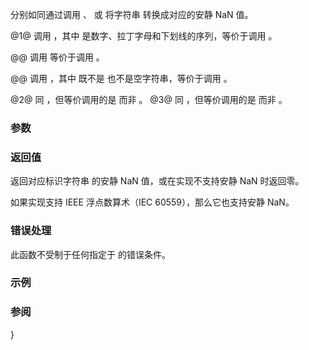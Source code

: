 {{cpp/title|nan|nanf|nanl}}
{{cpp/numeric/math/navbar}}
{{dcl begin}}
{{dcl header|cmath}}
{{dcl|num=1|since=c++11|
float       nanf( const char* arg );
}}
{{dcl|num=2|since=c++11|
double      nan ( const char* arg );
}}
{{dcl|num=3|since=c++11|
long double nanl( const char* arg );
}}
{{dcl end}}

分别如同通过调用 {{lc|std::strtof}}、{{lc|std::strtod}} 或 {{lc|std::strtold}} 将字符串 {{c|arg}} 转换成对应的安静 NaN 值。

@1@ 调用 {{box|{{c/core|std::nan("}}{{spar|n字符序列}}{{c/core|")}}}}，其中 {{spar|n字符序列}} 是数字、拉丁字母和下划线的序列，等价于调用 {{box|{{c/core|std::strtof("NAN(}}{{spar|n字符序列}}{{c/core|)"}}{{c/core|, (char**)nullptr);}}}}。

@@ 调用 {{c|std::nan("")}} 等价于调用 {{c|std::strtof("NAN()", (char**)nullptr);}}。

@@ 调用 {{box|{{c/core|std::nan("}}{{spar|字符串}}{{c/core|")}}}}，其中 {{spar|字符串}} 既不是 {{spar|n字符序列}} 也不是空字符串，等价于调用 {{c|std::strtof("NAN", (char**)nullptr);}}。

@2@ 同 {{v|1}}，但等价调用的是 {{lc|std::strtod}} 而非 {{lc|std::strtof}}。
@3@ 同 {{v|1}}，但等价调用的是 {{lc|std::strtold}} 而非 {{lc|std::strtof}}。

===参数===
{{par begin}}
{{par|arg|标识 NaN 内容的窄字符串}}
{{par end}}

===返回值===
返回对应标识字符串 {{c|arg}} 的安静 NaN 值，或在实现不支持安静 NaN 时返回零。

如果实现支持 IEEE 浮点数算术（IEC 60559），那么它也支持安静 NaN。

===错误处理===
此函数不受制于任何指定于 {{ltt|cpp/numeric/math/math_errhandling}} 的错误条件。

===示例===
{{example
|code=
#include &lt;cmath&gt;
#include &lt;cstdint&gt;
#include &lt;cstring&gt;
#include &lt;iostream&gt;
 
int main()
{
    double f1 = std::nan("1");
    std::uint64_t f1n; std::memcpy(&amp;f1n, &amp;f1, sizeof f1);
    std::cout &lt;&lt; "nan(\"1\") = " &lt;&lt; f1 &lt;&lt; " (" &lt;&lt; std::hex &lt;&lt; f1n &lt;&lt; ")\n";
    
    double f2 = std::nan("2");
    std::uint64_t f2n; std::memcpy(&amp;f2n, &amp;f2, sizeof f2);
    std::cout &lt;&lt; "nan(\"2\") = " &lt;&lt; f2 &lt;&lt; " (" &lt;&lt; std::hex &lt;&lt; f2n &lt;&lt; ")\n";
}
|p=true
|output=
nan("1") = nan (7ff0000000000001)
nan("2") = nan (7ff0000000000002)
}}

===参阅===
{{dsc begin}}
{{dsc inc|cpp/numeric/math/dsc isnan}}
{{dsc inc|cpp/numeric/math/dsc NAN}}}
{{dsc inc|cpp/types/numeric_limits/dsc has_quiet_NaN}}
{{dsc inc|cpp/types/numeric_limits/dsc has_signaling_NaN}}
{{dsc inc|cpp/types/numeric_limits/dsc quiet_NaN}}
{{dsc inc|cpp/types/numeric_limits/dsc signaling_NaN}}
{{dsc see c|c/numeric/math/nan|nanf|nan|nanl}}
{{dsc end}}

{{langlinks|de|en|es|fr|it|ja|pt|ru}}